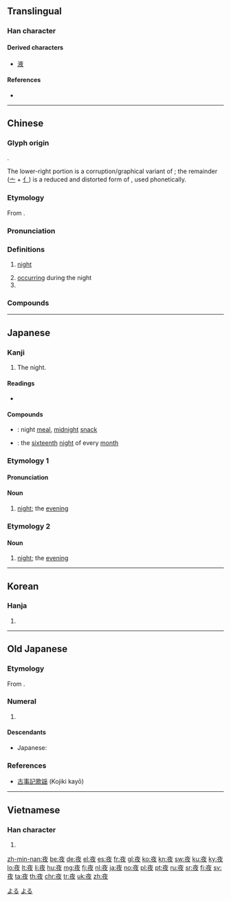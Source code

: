 {{also|亱}}
==Translingual==
{{stroke order|strokes=8}}

===Han character===
{{Han char|rn=36|rad=夕|as=05|sn=8|four=00247|canj=YONK}}

====Derived characters====
* [[液]]

====References====
* {{Han ref|kx=0246.180|dkj=05763|dj=0490.070|hdz=10285.010|uh=591C|ud=22812|bh=A95D|bd=43357}}

----

==Chinese==
{{zh-forms|alt=亱}}

===Glyph origin===
{{Han etyl}}
{{Han compound|亦|夕|t2=moon|ls=psc|c1=p|c2=s}}.

The lower-right portion is a corruption/graphical variant of {{zh-l|*夕}}; the remainder ([[亠]] + [[亻]]) is a reduced and distorted form of {{zh-l|*亦}}, used phonetically.

===Etymology===
From {{inh|zh|sit-pro|*s-r(j)ak}}.

===Pronunciation===
{{zh-pron
|m=yè
|c=je6
|h=pfs=pfs=ya
|mn=iā
|w=3hhia
|ma=y
|cat=n,a,cls
}}

===Definitions===
{{zh-hanzi}}

# [[night]]
#: {{zh-also|晚}}
# [[occurring]] during the night
# {{zh-classifier|the number of nights}}

===Compounds===
{{zh-der|夜暗|夜班|夜班車|夜半|夜不閉戶|夜不收|夜餐|夜叉|夜長夢多|夜場|夜車|夜工|夜活|夜間|夜課|夜空|夜郎自大|夜冷|夜裡/夜裏/夜里|夜晚|夜晚黑|夜襲|夜宵|夜校|夜行|夜宴|夜夜|夜以繼日|夜總會|夜戰|一夜無夢|一夜無眠|丁夜|三更半夜|上夜|下半夜|下夜|不分晝夜|不夜|不夜國|不夜城|不夜族|不捨晝夜|不舍晝夜|丙夜|中夜|乘夜|亭午夜分|今夜|以夜繼日|以日繼夜|伴大夜|俾晝作夜|值夜|元夜|入夜|冷齋夜話|初夜|初夜權|前夜|午夜|午夜牛郎|半夜|半夜三更|卜夜卜晝|卜晝卜夜|即夜|吃夜草|同窗夜語|坐夜|城開不夜|夙夜|夙夜不懈|夙夜匪懈|夙夜在公|夙夜為謀|夙興夜寐|夜以接日|夜以繼晝|夜住曉行|夜作|夜來|夜來香|夜光|夜光杯|夜光漆|夜光璧|夜光蟲|夜光錶|夜光雲|夜兒個|夜分|夜勤|夜半三更|夜叉婆|夜叉星|夜合|夜合花|夜合錢|夜嚴|夜士|夜壺|夜夫|夜學|夜客|夜室|夜宿曉行|夜尿症|夜市|夜市場|夜幕|夜幕低垂|夜度娘|夜度資|夜役軍牢|夜思|夜明|夜明珠|夜春|夜景|夜曲|夜月花朝|夜未央|夜氣|夜消|夜深|夜深人靜|夜漏|夜漏將傳|夜炤|夜燕|夜猴|夜珠吠陀|夜盆兒|夜盲症|夜直|夜眼|夜視儀器|夜視設備|夜禁|夜禽類|夜簫|夜糴|夜緊|夜者|夜臺|夜航|夜色|夜蛾|夜行人|夜行晝伏|夜行衣|夜行軍|夜裡|夜譚隨錄|夜貓子|夜遊|夜遊子|夜遊神|夜郎|夜間部|夜闌|夜闌人靜|夜集|夜雨對床|夜靜更深|夜靜更長|夜靜更闌|夜飯|夜驚症|夜鶯|夜鷺|夜鷹|夤夜|大夜|大夜班|大年夜|大節夜|天方夜譚|子夜|子夜歌|守夜|客夜|宵夜|對床夜語|小夜曲|小夜班|小年夜|平安夜|年夜|年夜飯|後半夜|徹夜|懷寶夜行|打夜作|打夜狐|打夜胡|拜夜節|挑燈夜戰|擔隔夜憂|放夜|整夜|斜紋夜蛾|旅夜書懷|日以繼夜|日夜|日日夜夜|明夜|明鋪夜蓋|星夜|星行夜歸|昨夜|時夜|晝伏夜出|晝伏夜游|晝夜|晝夜停勻|晝夜兼行|晝日晝夜|晝短夜長|晨興夜寐|曉伏夜行|曉行夜宿|更夜|更深半夜|更深夜靜|月夜|月夜花朝|朝歌夜絃|朝餐夜宿|林冲夜奔|查夜|楓橋夜泊|歲夜|母夜叉|每夜|永夜|沒晝夜|消夜|深夜|深更半夜|清夜|漏夜|灞陵呵夜|灞陵夜獵|炫晝縞夜|炳燭夜遊|無日無夜|無明無夜|煙夜蛾|照夜璣|熬夜|犬不夜吠|犯夜|甲夜|當夜|白夜|盡日窮夜|禁夜|秉燭夜遊|笑面夜叉|終夜|耶誕夜|聖誕夜|良夜|花朝月夜|行夜|衣繡夜行|衣錦夜游|衣錦夜行|觀光夜市|起夜|巡夜|通夜|連夜|連夜奔走|連暮夜|連更徹夜|過夜|遙夜|錦衣夜行|長夜|長夜飲|門不夜扃|門不夜關|開夜車|閘夜|除夜|隔夜|隔夜色|雪夜訪普|霸陵呵夜|竟夜|魔王夜叉|黑夜|黑更半夜}}

{{zh-cat|Beginning|Time}}

----

==Japanese==

===Kanji===
{{ja-kanji|grade=2|rs=夕05}}

# The night.

====Readings====
* {{ja-readings|goon=[[や]] (ya)|kanon=[[や]] (ya)|kun=[[よ]] (yo), [[よる]] (yoru)}}

====Compounds====
* {{ja-r|夜食|やしょく}}: night [[meal]], [[midnight]] [[snack]]
* {{ja-r|十六夜|いざよい}}: the [[sixteenth]] [[night]] of every [[month]]

===Etymology 1===
{{ja-kanjitab|よる|yomi=k}}

====Pronunciation====
{{ja-pron|よる|acc=h|y=kun}}

====Noun====
{{ja-noun|よる}}

# [[night]]; the [[evening]]
#: {{ja-usex|'''夜'''が明けて、月が沈んで、今日も地球が回る。|'''よる''' が あけて、つき が しずんで、きょう も ちきゅう が まわる。|Dawn breaks (lit. '''''night''' ends''), the moon sinks, and today as well the Earth revolves.}}
#: {{ja-usex|『'''夜'''のカフェテラス』|『'''^よる''' の ^カフェ ^テラス』|''[[w:Cafe Terrace at Night|Cafe Terrace at '''Night''']]''}}

===Etymology 2===
{{ja-kanjitab|よ|yomi=k}}

====Noun====
{{ja-noun|よ}}

# {{lb|ja|literary}} [[night]]; the [[evening]]
#: {{ja-usex|『真夏の'''夜'''の夢』|『^まなつ の '''^よ''' の ^ゆめ』|''[[w:A Midsummer Night's Dream|A Midsummer '''Night''''s Dream]]''}}

[[Category:Japanese basic words|よる]]
[[Category:ja:Time|よる]]

----

==Korean==

===Hanja===
{{ko-hanja|hangeul=야|mr=ya}}

# {{defn|lang=ko|sort=夕05}}

----

==Old Japanese==

===Etymology===
From {{inh|ojp|jpx-pro|*da}}.

===Numeral===
{{cardinalbox|ojp|7|8|9|*七|*?|ord=夜}}
{{head|ojp|numeral|tr=ya}}

# {{l|en|eight}}

====Descendants====
* Japanese: {{l|ja|夜|tr=ya}}

===References===
* [http://vsarpj.orinst.ox.ac.uk/corpus/ojcorpus.html#Kojiki 古事記歌謡] (Kojiki kayō)

----

==Vietnamese==

===Han character===
{{vi-hantu|[[dạ]], [[dà]]|rs=夕05}}

# {{defn|lang=vi|sort=夕05}}

[[zh-min-nan:夜]]
[[be:夜]]
[[de:夜]]
[[el:夜]]
[[es:夜]]
[[fr:夜]]
[[gl:夜]]
[[ko:夜]]
[[kn:夜]]
[[sw:夜]]
[[ku:夜]]
[[ky:夜]]
[[lo:夜]]
[[lt:夜]]
[[li:夜]]
[[hu:夜]]
[[mg:夜]]
[[fj:夜]]
[[nl:夜]]
[[ja:夜]]
[[no:夜]]
[[pl:夜]]
[[pt:夜]]
[[ru:夜]]
[[sr:夜]]
[[fi:夜]]
[[sv:夜]]
[[ta:夜]]
[[th:夜]]
[[chr:夜]]
[[tr:夜]]
[[uk:夜]]
[[zh:夜]]